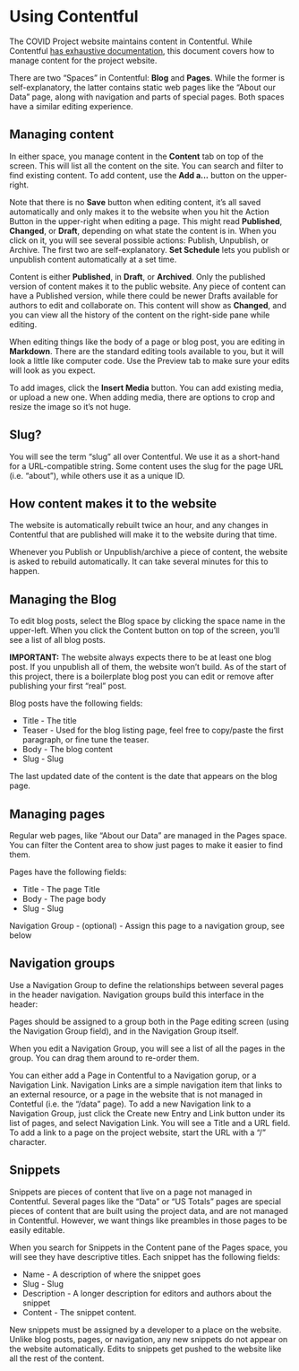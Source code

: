 
<Meta title="Using Contentful" />

# Using Contentful

The COVID Project website maintains content in Contentful. While Contentful [has exhaustive documentation](https://www.contentful.com/developers/docs/), this document covers how to manage content for the project website.

There are two “Spaces” in Contentful: **Blog** and **Pages**. While the former is self-explanatory, the latter contains static web pages like the “About our Data” page, along with navigation and parts of special pages. Both spaces have a similar editing experience.

## Managing content

In either space, you manage content in the **Content** tab on top of the screen. This will list all the content on the site. You can search and filter to find existing content. To add content, use the **Add a...** button on the upper-right.

Note that there is no **Save** button when editing content, it’s all saved automatically and only makes it to the website when you hit the Action Button in the upper-right when editing a page. This might read **Published**, **Changed**, or **Draft**, depending on what state the content is in. When you click on it, you will see several possible actions: Publish, Unpublish, or Archive. The first two are self-explanatory. **Set Schedule** lets you publish or unpublish content automatically at a set time.

Content is either **Published**, in **Draft**, or **Archived**. Only the published version of content makes it to the public website. Any piece of content can have a Published version, while there could be newer Drafts available for authors to edit and collaborate on. This content will show as **Changed**, and you can view all the history of the content on the right-side pane while editing.

When editing things like the body of a page or blog post, you are editing in **Markdown**. There are the standard editing tools available to you, but it will look a little like computer code. Use the Preview tab to make sure your edits will look as you expect.

To add images, click the **Insert Media** button. You can add existing media, or upload a new one. When adding media, there are options to crop and resize the image so it’s not huge.

## Slug?

You will see the term “slug” all over Contentful. We use it as a short-hand for a URL-compatible string. Some content uses the slug for the page URL (i.e. “about”), while others use it as a unique ID.

## How content makes it to the website

The website is automatically rebuilt twice an hour, and any changes in Contentful that are published will make it to the website during that time.

Whenever you Publish or Unpublish/archive a piece of content, the website is asked to rebuild automatically. It can take several minutes for this to happen.

## Managing the Blog

To edit blog posts, select the Blog space by clicking the space name in the upper-left. When you click the Content button on top of the screen, you’ll see a list of all blog posts.

<div style={{padding: '1rem', background: '#efbbab'}}>
<strong>IMPORTANT:</strong> The website always expects there to be at least one blog post. If you unpublish all of them, the website won’t build. As of the start of this project, there is a boilerplate blog post you can edit or remove after publishing your first “real” post.
</div>

Blog posts have the following fields:

- Title - The title
- Teaser - Used for the blog listing page, feel free to copy/paste the first paragraph, or fine tune the teaser.
- Body - The blog content
- Slug - Slug

The last updated date of the content is the date that appears on the blog page.

## Managing pages

Regular web pages, like “About our Data” are managed in the Pages space. You can filter the Content area to show just pages to make it easier to find them.

Pages have the following fields:

- Title - The page Title
- Body - The page body
- Slug - Slug

Navigation Group - (optional) - Assign this page to a navigation group, see below

## Navigation groups

Use a Navigation Group to define the relationships between several pages in the header navigation. Navigation groups build this interface in the header:

Pages should be assigned to a group both in the Page editing screen (using the Navigation Group field), and in the Navigation Group itself.

When you edit a Navigation Group, you will see a list of all the pages in the group. You can drag them around to re-order them.

You can either add a Page in Contentful to a Navigation gorup, or a Navigation Link. Navigation Links are a simple navigation item that links to an external resource, or a page in the website that is not managed in Contetful (i.e. the “/data” page). To add a new Navigation link to a Navigation Group, just click the Create new Entry and Link button under its list of pages, and select Navigation Link. You will see a Title and a URL field. To add a link to a page on the project website, start the URL with a “/” character.

## Snippets

Snippets are pieces of content that live on a page not managed in Contentful. Several pages like the “Data” or “US Totals” pages are special pieces of content that are built using the project data, and are not managed in Contentful. However, we want things like preambles in those pages to be easily editable.

When you search for Snippets in the Content pane of the Pages space, you will see they have descriptive titles. Each snippet has the following fields:

- Name - A description of where the snippet goes
- Slug - Slug
- Description - A longer description for editors and authors about the snippet
- Content - The snippet content.

New snippets must be assigned by a developer to a place on the website. Unlike blog posts, pages, or navigation, any new snippets do not appear on the website automatically. Edits to snippets get pushed to the website like all the rest of the content.
